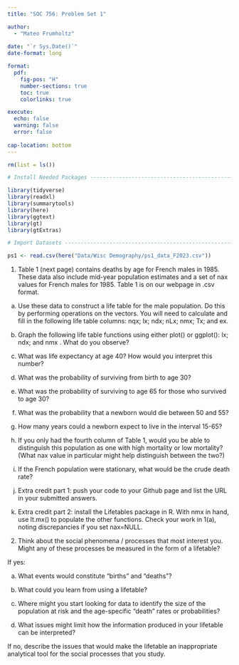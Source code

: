 ```yaml
---
title: "SOC 756: Problem Set 1"

author: 
  - "Mateo Frumholtz"
  
date: "`r Sys.Date()`"
date-format: long

format: 
  pdf:
    fig-pos: "H"
    number-sections: true
    toc: true
    colorlinks: true

execute:
  echo: false
  warning: false
  error: false
  
cap-location: bottom
---
```



```r

rm(list = ls())

# Install Needed Packages -------------------------------------------------

library(tidyverse)
library(readxl)
library(summarytools)
library(here)
library(ggtext)
library(gt)
library(gtExtras)

# Import Datasets ---------------------------------------------------------

ps1 <- read.csv(here("Data/Wisc Demography/ps1_data_F2023.csv"))

```


1. Table 1 (next page) contains deaths by age for French males in 1985. These data also include
mid-year population estimates and a set of nax values for French males for 1985. Table 1 is on
our webpage in .csv format.

a. Use these data to construct a life table for the male population. Do this by performing
operations on the vectors. You will need to calculate and fill in the following life table
columns: nqx; lx; ndx; nLx; nmx; Tx; and ex.

b. Graph the following life table functions using either plot() or ggplot(): lx; ndx; and nmx .
What do you observe?

c. What was life expectancy at age 40? How would you interpret this number?

d. What was the probability of surviving from birth to age 30?

e. What was the probability of surviving to age 65 for those who survived to age 30?

f. What was the probability that a newborn would die between 50 and 55?

g. How many years could a newborn expect to live in the interval 15-65?

h. If you only had the fourth column of Table 1, would you be able to distinguish this
population as one with high mortality or low mortality? (What nax value in particular
might help distinguish between the two?)

i. If the French population were stationary, what would be the crude death rate?

j. Extra credit part 1: push your code to your Github page and list the URL in your
submitted answers.

k. Extra credit part 2: install the Lifetables package in R. With nmx in hand, use lt.mx() to
populate the other functions. Check your work in 1(a), noting discrepancies if you set
nax=NULL.


2. Think about the social phenomena / processes that most interest you. Might any of these
processes be measured in the form of a lifetable?

If yes:

a. What events would constitute “births” and “deaths”?

b. What could you learn from using a lifetable?

c. Where might you start looking for data to identify the size of the population at risk and
the age-specific “death” rates or probabilities?

d. What issues might limit how the information produced in your lifetable can be
interpreted?

If no, describe the issues that would make the lifetable an inappropriate analytical tool for the
social processes that you study.

